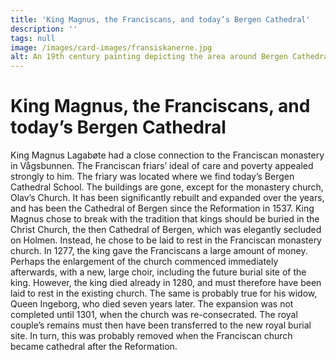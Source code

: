 ```yaml
---
title: 'King Magnus, the Franciscans, and today’s Bergen Cathedral'
description: ''
tags: null
image: /images/card-images/fransiskanerne.jpg
alt: An 19th century painting depicting the area around Bergen Cathedral.
---
```



# King Magnus, the Franciscans, and today’s Bergen Cathedral

<Container stil="initial side">
    King Magnus Lagabøte had a close connection to the Franciscan monastery in Vågsbunnen. The Franciscan friars’ ideal of care and poverty appealed strongly to him. The friary was located where we find today’s Bergen Cathedral School. The buildings are gone, except for the monastery church, Olav’s Church. It has been significantly rebuilt and expanded over the years, and has been the Cathedral of Bergen since the Reformation in 1537. King Magnus chose to break with the tradition that kings should be buried in the Christ Church, the then Cathedral of Bergen, which was elegantly secluded on Holmen. Instead, he chose to be laid to rest in the Franciscan monastery church. In 1277, the king gave the Franciscans a large amount of money. Perhaps the enlargement of the church commenced immediately afterwards, with a new, large choir, including the future burial site of the king. However, the king died already in 1280, and must therefore have been laid to rest in the existing church. The same is probably true for his widow, Queen Ingeborg, who died seven years later. The expansion was not completed until 1301, when the church was re-consecrated. The royal couple’s remains must then have been transferred to the new royal burial site. In turn, this was probably removed when the Franciscan church became cathedral after the Reformation.
</Container>
